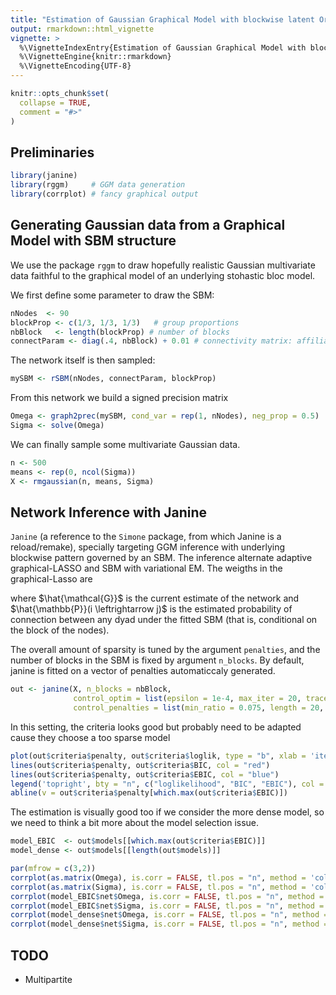 ```yaml
---
title: "Estimation of Gaussian Graphical Model with blockwise latent Organisation"
output: rmarkdown::html_vignette
vignette: >
  %\VignetteIndexEntry{Estimation of Gaussian Graphical Model with blockwise latent Organisation}
  %\VignetteEngine{knitr::rmarkdown}
  %\VignetteEncoding{UTF-8}
---
```


```r
knitr::opts_chunk$set(
  collapse = TRUE,
  comment = "#>"
)
```


## Preliminaries

```r
library(janine)   
library(rggm)     # GGM data generation
library(corrplot) # fancy graphical output
```

## Generating Gaussian data from a Graphical Model with SBM structure

We use the package `rggm` to draw hopefully realistic Gaussian multivariate data faithful to the graphical model of an underlying stohastic bloc model.


We first define some parameter to draw the SBM:

```r
nNodes  <- 90
blockProp <- c(1/3, 1/3, 1/3)   # group proportions
nbBlock   <- length(blockProp) # number of blocks
connectParam <- diag(.4, nbBlock) + 0.01 # connectivity matrix: affiliation network
```

The network itself is then sampled:

```r
mySBM <- rSBM(nNodes, connectParam, blockProp)
```

From this network we build a signed precision matrix 

```r
Omega <- graph2prec(mySBM, cond_var = rep(1, nNodes), neg_prop = 0.5)
Sigma <- solve(Omega)
```

We can finally sample some multivariate Gaussian data.

```r
n <- 500
means <- rep(0, ncol(Sigma))
X <- rmgaussian(n, means, Sigma)
```

## Network Inference with Janine

`Janine` (a reference to the `Simone` package, from which Janine is a reload/remake), specially targeting GGM inference with underlying blockwise pattern governed by an SBM. The inference alternate adaptive graphical-LASSO and SBM with variational EM. The weigths in the graphical-Lasso are

\begin{equation}
  w_{ij} = \frac{\left(1 - \hat{\mathbb{P}}(i \leftrightarrow j)\right)}{1 - \mathrm{density}(\hat{\mathcal{G}})},
\end{equation}

where $\hat{\mathcal{G}}$ is the current estimate of the network and $\hat{\mathbb{P}}(i \leftrightarrow j)$ is the estimated probability of connection between any dyad under the fitted SBM (that is, conditional on the block of the nodes).

The overall amount of sparsity is tuned by the argument `penalties`, and the number of blocks in the SBM is fixed by argument `n_blocks`. By default, janine is fitted on a vector of penalties automaticcaly generated.

```r
out <- janine(X, n_blocks = nbBlock,
              control_optim = list(epsilon = 1e-4, max_iter = 20, trace = 1, n_cores = 1),
              control_penalties = list(min_ratio = 0.075, length = 20, diagonal = TRUE))
```

In this setting, the criteria looks good but probably need to be adapted cause they choose a too sparse model

```r
plot(out$criteria$penalty, out$criteria$loglik, type = "b", xlab = 'iteration', ylab = 'criteria', log = "x")
lines(out$criteria$penalty, out$criteria$BIC, col = "red")
lines(out$criteria$penalty, out$criteria$EBIC, col = "blue")
legend('topright', bty = "n", c("loglikelihood", "BIC", "EBIC"), col = c("black", "red", "blue"), lty = c(1,1,1))
abline(v = out$criteria$penalty[which.max(out$criteria$EBIC)])
```

The estimation is visually good too if we consider the more dense model, so we need to think a bit more about the model selection issue.

```r
model_EBIC  <- out$models[[which.max(out$criteria$EBIC)]]
model_dense <- out$models[[length(out$models)]]
```


```r
par(mfrow = c(3,2))
corrplot(as.matrix(Omega), is.corr = FALSE, tl.pos = "n", method = 'color', type = "upper", diag = FALSE, title = "TRUE precision")
corrplot(as.matrix(Sigma), is.corr = FALSE, tl.pos = "n", method = 'color', type = "upper", diag = FALSE, title = "TRUE variance")
corrplot(model_EBIC$net$Omega, is.corr = FALSE, tl.pos = "n", method = 'color', type = "upper", diag = FALSE, title = "Estimated precision")
corrplot(model_EBIC$net$Sigma, is.corr = FALSE, tl.pos = "n", method = 'color', type = "upper", diag = FALSE, title = "Estimated variance")
corrplot(model_dense$net$Omega, is.corr = FALSE, tl.pos = "n", method = 'color', type = "upper", diag = FALSE, title = "Estimated precision")
corrplot(model_dense$net$Sigma, is.corr = FALSE, tl.pos = "n", method = 'color', type = "upper", diag = FALSE, title = "Estimated variance")
```

## TODO
  - Multipartite

